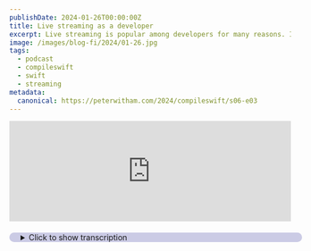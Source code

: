 ```yaml
---
publishDate: 2024-01-26T00:00:00Z
title: Live streaming as a developer
excerpt: Live streaming is popular among developers for many reasons. I discuss this and more with FullQueueDeveloper (Daniel) in this episode.
image: /images/blog-fi/2024/01-26.jpg
tags:
  - podcast
  - compileswift
  - swift
  - streaming
metadata:
  canonical: https://peterwitham.com/2024/compileswift/s06-e03
---
```


<iframe width="100%" height="180" frameborder="no" scrolling="no" seamless="" src="https://share.transistor.fm/e/56ebce29"></iframe>

<Player/>

<CSLinks
  link1="https://fullqueuedeveloper.com/"
  link1label="FullQueueDeveloper.com"
  link2="https://www.amazon.com/Creative-Act-Way-Being/dp/0593652886"
  link2label="The Creative Act by Rick Rubin"
  link3=""
  link3label=""
  link4=""
  link4label=""
  link5=""
  link5label=""
  link6=""
  link6label=""
/>

<details>
  <summary
    style="
     margin-top: 20px;
     margin-bottom: 80px;
     padding-left: 20px;
     border-radius: 10px;
     border-width: 1px;
     border-color: rgb(255,255,255,0.2);
     width: 100%;
     background-color: rgb(0, 0, 128, 0.2);
"
  >Click to show transcription</summary>

 #### Edited Transcription
What's up everybody welcome to the [Compile Swift podcast](https://compileswift.com/podcast) or video if you are watching this on YouTube
Whichever one you're doing we will put links in the show notes. This is another special episode here We have a guest today and we're gonna talk about something that I think a lot of developers do and and we're both passionate about this.

I've got full queue developer or Daniel and he is live streaming this on his stream hello stream and We're gonna be talking about streaming as part of our developer process and kind of our developer life here So without further ado let's jump in Daniel.

Please go ahead and introduce yourself.

Hey everybody thanks so much for having me on Peter. My name is full queue developer because well full stack just doesn't encompass enough of what I do not only do I do the back end and the front end but of course the iOS and the Android and the DevOps and the marketing and and promotion on tick-tock etc.

You need you need a new name for that.

Yeah, that's right, and as I have as I've grown I feel like there's there's so much more that that name encompasses. But yes, I've consulted and freelanced and employed as an iOS developer as well as all the other kinds of developers, too.

I think that's enough for an introduction. Oh and I started streaming about 20 months ago.

But it seems like a lifetime, right?

Yeah, I've been reborn so many times

well, you know, it's funny you mentioned that because I recently renamed my stream
That then becomes complicated because like you say so many people know you buy it by so many other names We were talking about this before we started recording, you know, let's dive in here.

What made you decide to start streaming to begin with so many things?

Of course, if there was only one reason I would probably ignore it, but I guess the the primary reason is to meet new people and I can say we got a stamp of success on that new people right here I guess in the we have a pandemic in the world and people are reacting in all kinds of different ways and The internet is a beautiful way to meet people that you would never have met walking along the street or something like that.

So yeah meeting new people was was number one, I'm a developer. I'm actually pretty bad at the video games that I like like Starcraft or Heroes of the Storm. No one's gonna watch me If I stream those games, they're they're going to mock me and Perhaps perhaps even rightfully.

So you know what I'm good at I'm good at writing code and I saw other people kind of streaming some code and I'm like, hey, I think I think I can do this and the third reason was to try to make people happy.

I feel like the the best way to make yourself happy is to create your own happiness and I wanted to show how I'm creating my apps how I'm creating my little beaver colonies and in timber born and you know also talking about creativity directly by we do some readings from this book every now and again every every stream not now and again.

Yeah, that's interesting. Yeah, we have very similar goals as to how some of this came about because you know, it's kind of the same thing. I was like, well I could stream games, right? I've been a gamer all my life.

But everybody does that right and and and like you said I'm not particularly fan like like stunningly fantastic at any one particular game and I didn't want to do just a hey, here's me playing a game thing. And and so I thought about some of my other goals.

The reason that I started doing mot only the streaming but the podcast the blog
all of that stuff was because I realized through some jobs that I'd had in the path where I couldn't really I talk about the work that I did there. And so I needed a way to show the world Look, I can do these things.

I also have big gaps in my resume where it's like yeah, I did some stuff for a few years and you're just gonna take my word for it so I thought doing a stream and all these other things is a way not only for me to record my own knowledge but to to put it out in the world and show people and another one.

Especially with the stream was to really show people Look, you know anyone can do this, right?

Anyone can make things whether it's a program a nice picture a painting, you know whatever the level of creativity is I believe everyone can do it and absolutely this was my way of showing look look if I can do it this badly You can do better, right?

That's chapter one of this book everyone creates. There you go. Yeah, and I think like creation inspires creation greatness inspires greatness
I was watching a whole lot of project runway a few years back when I started my subway app underway
And it would just get me fired up and I'd go program. I just go program some Swift like dresses and
programming nothing to do with each other except except it was so inspirational just seeing people just really go for it and really get that
Dress looking just right and and I think it's important for folks
Who who are watching your stream right now or listening to this podcast or watching replays of this video to understand that?
There's this often there's this misconception. I think that
When you do these things like like programming for example that there has to be some end
goal some end product the ships and
That's not necessarily the case. I don't know about you, but I know for me
I
I create
Way more than I ever ship because a lot of it is about that personal discovery and about that learning, right?
I don't if I go to learn something I spin up a project
I'm sure you do the same thing
Right and we may do that on our streams certainly a lot of the streamers we know shout out to the folks we know out
there
that's a lot of it right we get together on these streams and
We have the chat rooms like your chat room going right now that I can see well done chat room
You know all of these things where we just get together and like you said with the pandemic and everything else
It's just like a little virtual space
Will we get together and we have a club we have fun with it
Which is always the most important thing to me even when I'm doing my day job
And I have my team to developers the number one thing I always say to them is
Make sure you're enjoying what you do right because number one if you're not enjoying it. It's not the thing for you
And number two if you are enjoying it
You're gonna take away from that way more than if it just feels like work and you're gonna exactly you're gonna go that extra
Step without even realizing it and you're pushing those boundaries all the time, right?
I don't know about you, but certainly the folks who watch my stream
For example, they used to be screwing up all the time and I don't mind it. I'll make fun of myself
They can make fun of me because again part of that is having everybody understand
Not every single line of code we write is perfect and work, right?
You know exactly it's it's the screwing up part that you learn from so
You know, how do you handle that on your streams if you're doing something and it all goes completely astray. Oh, man
Well, I guess for code
I guess I guess I had a vision for like oh I would screw up and write a long write
long wrong line of code and like you just said and I'd go on Stack Overflow and figure it out together and
That'd be great and that I'll be a great learning moment to see hey
Look, even me with over 20 years professional experience coding since I was in grade school
Even I write bad code
it's the things that fall outside of that that really throw me for a loop like
yeah, like audio problems or
Something in some technical issue
Or or like sensitive stuff like like passwords. Yeah
Yeah, I showed my IP address once on stream and oh man. I'm good. Yeah. No, yeah
Little tip there for folks on that one
What I do is
Very early on I knew it's like okay. This is gonna be a problem
If I I just sort of trained myself like now never do anything sensitive on the stream
But if you do like for example when I'm working on my game or something like that, it has to limit redec in there
Right, but let's be honest, you know, it's pretty harmless
so if I accidentally show my ID for my
Telemetry deck reference to that app and so on and someone takes it the worst they're gonna do is send me
Some telemetry, right? You know
So it's like okay try not to but it's not the end of the world. It's it's a it's a read-only thing
that is definitely something is you do have to remember that
You're streaming because the more you do this like even as we're doing this right now, you know
You become very comfortable with it and you forget that
There's people watching you forget that there's a thing recording people can watch it later
You forget the oh they can freeze every single frame later on
So even if you only show it for a fraction of a second
They could go get it right and yeah, and now everybody in the chat rooms like oh, I didn't think of that right, you know
So it does happen but you it's like everything the more you do it the more you get used to it, right?
Time for a break. Hey everybody. It's Peter Whittam here from the compulsive podcast
I want to tell you about set up set app is a service that provides a
subscription fee of just $10 a month and you get access to over
200 Mac applications and it's also available now on iOS as part of that deal
I use the service because it just has a ton of really good first-rate apps that I use all the time and
For me, it's invaluable as a developer to have access to tools for things like API's
for planning projects and writing emails writing documentation and you get all of these things including
Database apps all of that kind of stuff right there on the set app service for just $10 a month
You can use as many or as few applications as you need if you're interested in checking this out go to Peter Whittam dot-com
pete er w it
am
dot-com forward slash set app set a
PPP and you can see the details there and it's got a link that you can go over and
Start using the service and see how it works out for you. I strongly recommend this to every Mac user
break time over
Exactly. Yeah, I've made like a hiding the screen. I'm doing some something sensitive, but then it's like if I'm like deploying
To like if I'm deploying my code to a server like I'm just sure I'm just showing the hide screen screen
I'll stream and that was just that was just not fun
Yes. Yeah that that does become a problem right there are times when we do things where
you can't show them and you know, it's gonna take a while and I don't know about you and I'm curious about your answer on this because
Sometimes I'll be like, oh I want to stream right now, you know
It's like I want to do a stream tonight and then I remember well the stuff that I'm doing I can't really show
Is there any point in doing a stream? No, I guess there's not and then there are folks who do this for fun
And this is their career as well, right a lot like ourselves, you know
And so I never streamed for example, you know day job work talk about you know
I don't think we ever become completely comfortable with this
But what was your approach and were there times where you're like this was a bad idea?
I should never have done this and and how do you deal with those moments or maybe you were just a natural
Definitely not a natural but I would like to start off with a success story. Go for it into the other stuff
I guess the the the best time for
Doing something sensitive on stream was with I was working on FQ off the signing with Apple
Open-source server and I we deployed it to digital ocean on a trial account
So after the stream was over I just deleted everything that's small everything
There's no no trace but that was so freeing about that as I could just show everything
I like that like here's all the IP addresses of the server. Here's
There's just all those passwords. I'm using here's everything but that's probably not something you're gonna do every day
It's like launch like demonstrate an open-source server deploying
I guess what I do now is I I work on my app two days a week one on stream
On Sunday and another time during the week
So my plan is any infrastructure stuff is gonna be on my private session
And those are those are early in the morning before work at the moment
That's a good idea. So so for you you have this clear like line in the sand that says alright
This is where I hate to use this phrase, but for one of a better phrase
This is where the real heavy-duty stuff takes place. This is where the lighter
More fun, you know stuff takes place that's safe to stream. Is that kind of how you break them down that way?
Yeah, so far. I haven't done any heavy-duty stuff on the private session, but I know it's there for for when I do need it
Yeah
Yeah, yeah, that's exactly that's exactly the plan going forward
So has this happened to you where you it doesn't work out for you because you're doing something and you're not doing it on a stream
And you're like, oh dang it worked. I really wish I'd streamed this now, right?
You know
You had something like that because that happens to me all the time. I'm like, wow. I so did not expect this to work
Has that happened I'm sure it probably has I feel like I just I'm just in two different head spaces when I'm coding alone versus
Coding as a show. I'm narrating what I'm doing. I'm saying hey, hey, welcome back stack overflow
I'm
I'm saying oh, oh, there you go Xcode crashing again
Yeah, whereas in my private session, it's just a little bit more heady I'm not exactly narrating as much yeah
There's a really mean it's usually like a smaller thing to that. The worst is when I think I have a full stream of
Tasks planned and then I get them done in five minutes. Oh, yeah. Yeah
And you're like look this was supposed to take all night, right? Yeah, exactly. Yeah, that's what happened to me the other day
I was doing a doing a thing and we were integrating
Game Center into my app and and I I wasn't doing it on screen because I'm like, okay, this is gonna be a disaster
so I I just did it, you know without a stream and then
Ten minutes later was like oh
It's working and this was a surprise
So I sort of on my next stream ended up having to do a recap to say look this is how you set it up
You know and then other times there'll be a simple little thing like I don't know whatever it's like
I'm gonna hit this screen and it's gonna go there and the next thing you know, it's like and apparently I've completely
Forgotten how to do navigation and Swift, you know
Exactly, and you're like wow, you know, cuz that's the time you're like, well, I'm probably looking a bit stupid right now
But I've learned to accept that it's like look this happy, you know, and again part of the reason for streaming this
Is that it's important for folks to see the failures as much as the success because like you say I mean I've been doing this
for I
Don't know what over 20 into the 30 maybe years
yeah, and there's an awful lot of failure in that time and
It's important for people who are getting into this stuff to understand you're gonna foul of things and you're gonna hate life
And you're just gonna be like I should never do this
What was I thinking and and I want to give up and walk away? Well, you know news for you folks here
We are 20 30 years later. I can't speak for Daniel or anyone else, but I still get that now
There are those days where you're like exactly what the hell am I doing?
I you know, I I didn't ever want to do this again. So it still happens
You just it it's part of the process. You've got to get used to it
Exactly. And yeah, I feel like demonstrating that it's supposed to be power should I hope is powerful
I haven't actually heard any feedback positive or negative on this thing that we're both talking about
Mmm, like showing Xcode crashing and showing me not remembering the architecture of my app or like you say how does Swift do?
Navigation again. Yes. Yeah, and and if you kind positive feedback or negative I have and I'll tell a story
But but quickly for folks if you've never had Xcode crash on you
Make sure you're using Xcode because I don't know anyone Xcode hasn't crashed on right
You know the chances are if it's never crashed you're not using Xcode. That's your problem
So so let's put that out there, but I do want to give us a story because I you know again
I want to inspire people to understand that anybody can do this some folks that come to my stream
to in particular
You know firstly I want to give a shout out to to mono NZ who's one of them and this guy NZ they are not related
They'll be the first to point that out in particular, you know one of them
One had never done iOS development and and came along and was like hey
this is cool and the other wanted to make a game and you
Know had never done any of this to quote them on it
You know, they they were inspired to start doing it because they watched my stream which hopefully means how nice they realized
Well, he's doing such a terrible job. I can do better than that fantastic in work, you know
So so that so I have had people give me that feedback
I've also had folks contacted me via
from from listening to the podcast and and similar things saying
and some of the reviews which is I I break things down in a way that made it understandable for them to
to work with it and and
You know feel inspired to dive in and get working with that
So there's you know, there's that aspect to it as well. Thankfully. I've had the feedback admittedly
I always ask hey, I want more feedback the more feedback you give me the more I can tailor the content to what you want it
To be but I'm lucky that I've had those folks
Give me the feedback because you know again folks for us as streamers or whatever
It may be just having that one person say thank you. You helped me in some way
That goes a hell of a long way to motivating us to keep us going right exactly
Shout out to all all you in chat right now who do keep me going. It's it's truly appreciated
I literally would not be here without you
You know, I love it when of course I've seen your streams before of course
But I love it when I'm watching people's streams on on any subject and you see active chat rooms because to me
that tells me that
you know, whatever the streamer is doing you're making contact with those people right and
You know it that's when it becomes a community
I think you know again for me me sitting in front of a camera talking
It's just a live video without the chat for me
It's I know when I do my stream
Yeah
the chat room is what makes it worth doing right on a day when I've had a terrible day and you know
You're like, oh screw this if I do a live stream
I know the chat rooms gonna pick me up and by the end of the stream
I'll be fully pumped and motivated ready for the next one and
It's massively about the folks in the chat room, right?
Absolutely. Yeah. Yeah, I've had days where I'm like, I don't I don't want to stream today
I know it's a half hour to stream time. I'm not ready and spouse B says, you know
You know, you really like doing this right so I get out there and do it
And just like you say by the end hopefully I pump up chat cuz chat pumps me up too. Yeah the
the chat room
Blessing, you know keeps me going and anytime I'm watching somebody else's chat
I try to be as interactive as I can, you know, sometimes I think we all do this and
You know
We should talk about one of the styles of streaming that you do as well where you sort of have it on
Intentionally in the background so I'm not quite as interactive with the chat as I would be
But it's serving as community space that says I feel like I'm working with someone remotely
Because we got that going on right because you have your streams you do
Sort of the scenic streams. I guess I don't know how you would describe them talk about that. Oh, yeah for sure
Yeah, so to sort of describe the scenic streams for the folks who haven't heard of them yet on work days from 10 a.m
to 4 p.m. I
I play some some music and share my my scenery videos
I live here in beautiful New York City and there's a lot of really cool
Scenic spots which I think are a little surprising. I think when people think of the city they think of big buildings and smog but
We have we have grass too and and beautiful rivers
So so yeah, I guess I forget exactly what the seed was that that sparked this but I like I I have a bunch of these
these videos now that I've taken as a background for my podcast and I could I could just play these because I
Just started a new client and I can't show a client code on stream
I'm just I'm not doing that but I still want to still want to be alive and
That turned out to be such such a fun stream because folks will show up and say hi. I say hi back
We're all working together on our respective code Xcode crashes. I read people type in chat
Yeah, it turned out to be like like who's gonna who's gonna want to watch watch this
It's the same thing every time I put it on random though
Yeah, but I think they're actually pretty good videos. Yeah, it's been a it's been a blast
And we'll get into this but a nice psychological factor for those folks who are stuck in a cube somewhere or an office with four
walls, right
Exactly who don't have anything but literally that to stare at all day
Even just having that on a screen somewhere reminds you that life is going on outside
Right. Oh well said
Yeah, and and so that's an important part of it
And on that note, you know, this is something else that I know we both care about as well
For me and I'd be curious to see what you have to say about this
Streaming is or any interaction like this, you know discord or whatever. It may be
Is an important part of the developer life cycle, I guess you would call it, right and
so mental health becomes
As many of us unfortunately have probably seen in in the news and things like that in our industry
There's a lot of layoffs and things like that, but it's very stressful. It's stressful even when everything is going girl
And yeah, you know, I'm curious if you have any thoughts you want to share on that
I guess the short answer is I do see a therapist once a week. Okay, and I've been seeing him for over
11 years or so at this point
once a week and
It's been it's been massively helpful for for me personally
I feel like people get a trainer when they go to the gym and no one bats and I I think I think
Therapy is getting some traction as far as I think like
20 years ago. It was like what do you like? There's nothing wrong with you? Yeah. Yeah, but yeah
But it's it's really helpful to to talk things through with someone to discover
How I actually feel and once I can see how I actually feel what to do becomes a little bit more obvious
yes, whereas when I'm
when I'm sort of clouded by all these negative messages from
Externally or internally or wherever just sorting those out alone
Can be daunting especially when you're just starting out not to not to top my shoulder too much
But I'm I'm leading my my sessions with the with the therapist now and he's just kind of there as as training wheels
Great is great. It's just pretty cool. You know a lot of the time we go to the
The doctor we go to the dentist and that so that not because we're having a problem
But because we don't want to have a problem, right?
And and and I view it that said yeah, that's exactly the same way, right?
It's like you don't wait for the car to break down before you fix it
You know you you keep the car in good shape and hope that you never have to
this is my day job as much as it is my fun time and
Sometimes it gets too much right sometimes. Yeah, you know at the end of the day you're like, you know, gosh
the day was just so
draining that
You don't want to do any of it in the evening and you know, I know for me
Sometimes when it gets towards the latter part of the week and I'm thinking you know, I haven't done a stream
I haven't recorded the podcast to put out at the weekend and things like that. Haven't written a blog post whatever it may be
It starts to add this
Self-inflicted artificial pressure and you know that you're the one doing it to yourself, but still, you know, it's there and
There were times when you're like, you know
I I just can't do this and I think it's okay to say
You know gonna take a break right? Can I take a break from the streams gonna take a break from the whatever creative content?
You're making yeah
I organize my my content into seasons
When I feel like like as Mary Poppins says when the wind changes when I feel a break coming on
Like I'll just take that two-week break and then start a new season
Yeah, usually some sort of transformation happens internally while I reflect during that so
Yeah, the new season really does feel to me like a new season a new a new breath a new a new something happening
You know for me like at the moment where I'm going through working on some games and I'm recording a Godot
game engine video
series
Those are my way of stepping back from some of the other content that I make
Doing this for a while
chasing down that interest being constructive and learning with it and coming out at the other end with something for everybody else and
Then I'll cycle back to like this week where I was working on the sprite kit game back in Swift
things like that
And I think maybe it's worth mentioning to to the folks listening and watching if you find that you're getting frustrated
Bored or whatever it may be with something that you're working on think about trying something completely different again
It doesn't have to be something you ever intend to ship it
reignites that flame for the original thing that you were doing and I have a I have another failure story to
Share there. Okay, go for I
guess at the beginning of Stephen season 5 this season I wanted to make the
the reading portion of the
Livestream into more of a podcast more of a pre-edited thing. Mm-hmm. So I worked all day Saturday
Recording content editing. I thought it looks fantastic
Played it on stream. I thought it went okay, and it did the same thing the next Saturday
Recorded all day Saturday and then streamed Sunday using that as sort of
As part of the stream sort of pre-recorded segments. Yeah, but man
I just it was so awesome to do it to see that I could edit that together
but I can't I
Can't work Saturday and Sunday and Monday and Tuesday and Wednesday and you get the drifts like I need a day off
Yes. Yeah. No, you're right
It's all too easy to become
unhealthily obsessed
With yeah, and and you feel like oh I gotta get this done now as opposed to hey take your time
Have fun with it right anything else we should talk about here
Yeah for folks wondering about the book
It's it's coming back as kind of just the original version of just reading about it and talking about it on stream
the it's it's not going away, but the
The podcast YouTube dream perhaps needs a needs to come back at another time
I know that I can do it. Just I don't I don't have the bandwidth right now
You know the the only rules you should set in place and the only
Markers in the sand that you should judge yourself by is you
Alright, and and what I do for that just for folks is I ask myself, you know
Have I done better this time than I did last time?
That's all I'm looking for here
right because as soon as I start the have I done better than I'm gonna fail every time because
inherently built into you is that criticism that says no you did not and
And now you're in the negative space and that's not gonna work for you. Right and that's that's like the message of this book
It's like yeah, he's saying like you have to discover yourself
Like you're you're you're the peace of God that's in you
If if God is everywhere God is in all of us then
Then that's yours to share to to bring out that expression and share that and no one else has that same expression
It's it's gonna look
different somehow
Something I learned
Many this was gosh so many years ago
back in
in a previous life before before this I was a professional photographer and
No, sweet when I was
Learning photography back at school the advice one of my art teachers gave me which was just one of the best things ever
You know that that thing that comes up this like and and and it applies today
We're like to do apps right and they said hundreds of people have taken this photograph, you know
Hundreds of people have written a to-do app. I mean all these things but nobody has done it the way you're gonna do it
Until you've done it, right?
Yeah, exactly Bruno Mars doesn't have a monopoly on love songs
There's still new love songs to write exactly and so that has sat with me forever
That is one of my guiding rules is until I've done it
I've not seen my version and and I've still got bandwidth to make one exactly beautifully said
Yeah, there are already subway apps when I made underway, but there wasn't one
Like underway yet anything else here?
I think you know, I mean, I'm hoping that at least that was my goal with this conversation was
If we can make one other person say, you know what you're right and they start doing it. Hey
Succeeded, you know, that's the mission of my stream. There you go. Exactly
So with that then Daniel, thank you so much for joining me today. And and also thank you for letting me invade your stream
I greatly appreciate that and thank you to the chat room your chat room for the patience and
All the support that I see going by in the chat room. You're all awesome. You are blessed sir to have such a wonderful chat room
So I am I do feel exceptionally lucky but to your audience
thank you for let me barge in on them and full queue developer comm has the links to all of my apps and open source projects and
GitHub's and discords and all that all that
Yeah, and we folks we will put all of that in the show notes as well for you
But please if you were not a follower of the live stream
Or any of those links go do that. I
Promise you will be rewarded. So thank you so much for that
All right, and for my part, hey folks, you know, you know where to find me
It's compiled dev on twitch and it is compiled Swift
Everywhere else. I know it's confusing. I'm so sorry. Go go go to compile Swift comm and you you are home free
</details>
